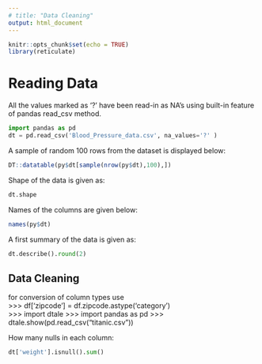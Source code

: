 ```yaml
---
# title: "Data Cleaning"
output: html_document
---
```


```r
knitr::opts_chunk$set(echo = TRUE)
library(reticulate)
```

# Reading Data  
All the values marked as '?' have been read-in as NA's using built-in feature of pandas read_csv method.  
```python
import pandas as pd
dt = pd.read_csv('Blood_Pressure_data.csv', na_values='?' )
```
A sample of random 100 rows from the dataset is displayed below:
```r
DT::datatable(py$dt[sample(nrow(py$dt),100),])
```


Shape of the data is given as:

```python
dt.shape
```

Names of the columns are given below:
```r
names(py$dt)
```
A first summary of the data is given as:
```python
dt.describe().round(2)
```




## Data Cleaning  
for conversion of column types use  
>>> df['zipcode'] = df.zipcode.astype('category')  
>>> import dtale
>>> import pandas as pd
>>> dtale.show(pd.read_csv("titanic.csv"))

How many nulls in each column:
```python
dt['weight'].isnull().sum()
```


